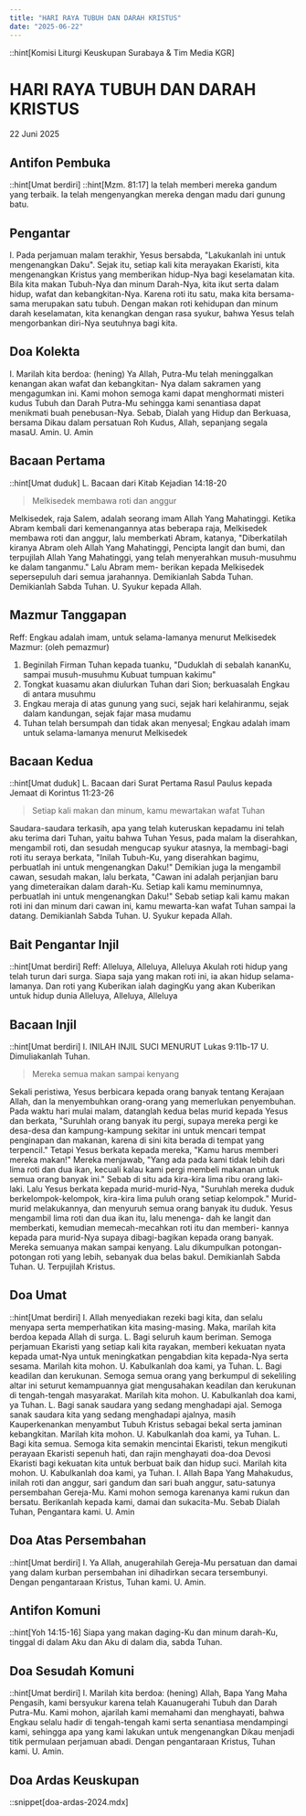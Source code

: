 ```yaml
---
title: "HARI RAYA TUBUH DAN DARAH KRISTUS"
date: "2025-06-22"
---
```

::hint[Komisi Liturgi Keuskupan Surabaya & Tim Media KGR]
# HARI RAYA TUBUH DAN DARAH KRISTUS
22 Juni 2025


## Antifon Pembuka
::hint[Umat berdiri]
::hint[Mzm. 81:17]
la telah memberi mereka gandum yang terbaik. Ia telah mengenyangkan mereka dengan madu dari gunung batu. 

## Pengantar
I. Pada perjamuan malam terakhir, Yesus bersabda, "Lakukanlah ini untuk mengenangkan Daku". Sejak itu, setiap kali kita merayakan Ekaristi, kita mengenangkan Kristus yang memberikan hidup-Nya bagi keselamatan kita. Bila kita makan Tubuh-Nya dan minum Darah-Nya, kita ikut serta dalam hidup, wafat dan kebangkitan-Nya. Karena roti itu satu, maka kita bersama-sama merupakan satu tubuh. Dengan makan roti kehidupan dan minum darah keselamatan, kita kenangkan dengan rasa syukur, bahwa Yesus telah mengorbankan diri-Nya seutuhnya bagi kita. 

## Doa Kolekta
I. Marilah kita berdoa: (hening)
Ya Allah, Putra-Mu telah meninggalkan kenangan akan wafat dan kebangkitan- Nya dalam sakramen yang mengagumkan ini. Kami mohon semoga kami dapat menghormati misteri kudus Tubuh dan Darah Putra-Mu sehingga kami senantiasa dapat menikmati buah penebusan-Nya. Sebab, Dialah yang Hidup dan Berkuasa, bersama Dikau dalam persatuan Roh Kudus, Allah, sepanjang segala masaU. Amin.
U. Amin

## Bacaan Pertama
::hint[Umat duduk]
L. Bacaan dari Kitab Kejadian 14:18-20
> Melkisedek membawa roti dan anggur

Melkisedek, raja Salem, adalah seorang imam Allah Yang Mahatinggi. Ketika Abram kembali dari kemenangannya atas beberapa raja, Melkisedek membawa roti dan anggur, lalu memberkati Abram, katanya, "Diberkatilah kiranya Abram oleh Allah Yang Mahatinggi, Pencipta langit dan bumi, dan terpujilah Allah Yang Mahatinggi, yang telah menyerahkan musuh-musuhmu ke dalam tanganmu." Lalu Abram mem- berikan kepada Melkisedek sepersepuluh dari semua jarahannya. Demikianlah Sabda Tuhan. Demikianlah Sabda Tuhan. 
U. Syukur kepada Allah.

## Mazmur Tanggapan
Reff: Engkau adalah imam, untuk selama-lamanya menurut Melkisedek
Mazmur: (oleh pemazmur)
1. Beginilah Firman Tuhan kepada tuanku, "Duduklah di sebalah kananKu, sampai musuh-musuhmu Kubuat tumpuan kakimu"
2. Tongkat kuasamu akan diulurkan Tuhan dari Sion; berkuasalah Engkau di antara musuhmu
3. Engkau meraja di atas gunung yang suci, sejak hari kelahiranmu, sejak dalam kandungan, sejak fajar masa mudamu
4. Tuhan telah bersumpah dan tidak akan menyesal; Engkau adalah imam untuk selama-lamanya menurut Melkisedek

## Bacaan Kedua
::hint[Umat duduk]
L. Bacaan dari Surat Pertama Rasul Paulus kepada Jemaat di Korintus 11:23-26
> Setiap kali makan dan minum, kamu mewartakan wafat Tuhan

Saudara-saudara terkasih, apa yang telah kuteruskan kepadamu ini telah aku terima dari Tuhan, yaitu bahwa Tuhan Yesus, pada malam la diserahkan, mengambil roti, dan sesudah mengucap syukur atasnya, la membagi-bagi roti itu seraya berkata, "Inilah Tubuh-Ku, yang diserahkan bagimu, perbuatlah ini untuk mengenangkan Daku!" Demikian juga la mengambil cawan, sesudah makan, lalu berkata, "Cawan ini adalah perjanjian baru yang dimeteraikan dalam darah-Ku. Setiap kali kamu meminumnya, perbuatlah ini untuk mengenangkan Daku!" Sebab setiap kali kamu makan roti ini dan minum dari cawan ini, kamu mewarta-kan wafat Tuhan sampai la datang. 
Demikianlah Sabda Tuhan. 
U. Syukur kepada Allah. 

## Bait Pengantar Injil
::hint[Umat berdiri]
Reff: Alleluya, Alleluya, Alleluya
Akulah roti hidup yang telah turun dari surga. Siapa saja yang makan roti ini, ia akan hidup selama-lamanya. Dan roti yang Kuberikan ialah dagingKu yang akan Kuberikan untuk hidup dunia
Alleluya, Alleluya, Alleluya

## Bacaan Injil
::hint[Umat berdiri]
I. INILAH INJIL SUCI MENURUT Lukas 9:11b-17
U. Dimuliakanlah Tuhan.
> Mereka semua makan sampai kenyang

Sekali peristiwa, Yesus berbicara kepada orang banyak tentang Kerajaan Allah, dan la menyembuhkan orang-orang yang memerlukan penyembuhan. Pada waktu hari mulai malam, datanglah kedua belas murid kepada Yesus dan berkata, "Suruhlah orang banyak itu pergi, supaya mereka pergi ke desa-desa dan kampung-kampung sekitar ini untuk mencari tempat penginapan dan makanan, karena di sini kita berada di tempat yang terpencil." Tetapi Yesus berkata kepada mereka, "Kamu harus memberi mereka makan!" Mereka menjawab, "Yang ada pada kami tidak lebih dari lima roti dan dua ikan, kecuali kalau kami pergi membeli makanan untuk semua orang banyak ini." Sebab di situ ada kira-kira lima ribu orang laki-laki. Lalu Yesus berkata kepada murid-murid-Nya, "Suruhlah mereka duduk berkelompok-kelompok, kira-kira lima puluh orang setiap kelompok." Murid-murid melakukannya, dan menyuruh semua orang banyak itu duduk. Yesus mengambil lima roti dan dua ikan itu, lalu menenga- dah ke langit dan memberkati, kemudian memecah-mecahkan roti itu dan memberi- kannya kepada para murid-Nya supaya dibagi-bagikan kepada orang banyak. Mereka semuanya makan sampai kenyang. Lalu dikumpulkan potongan-potongan roti yang lebih, sebanyak dua belas bakul. 
Demikianlah Sabda Tuhan. 
U. Terpujilah Kristus.

## Doa Umat
::hint[Umat berdiri]
I. Allah menyediakan rezeki bagi kita, dan selalu menyapa serta memperhatikan kita masing-masing. Maka, marilah kita berdoa kepada Allah di surga. 
L. Bagi seluruh kaum beriman. Semoga perjamuan Ekaristi yang setiap kali kita rayakan, memberi kekuatan nyata kepada umat-Nya untuk meningkatkan pengabdian kita kepada-Nya serta sesama. Marilah kita mohon. 
U. Kabulkanlah doa kami, ya Tuhan. 
L. Bagi keadilan dan kerukunan. Semoga semua orang yang berkumpul di sekeliling altar ini seturut kemampuannya giat mengusahakan keadilan dan kerukunan di tengah-tengah masyarakat. Marilah kita mohon. 
U. Kabulkanlah doa kami, ya Tuhan. 
L. Bagi sanak saudara yang sedang menghadapi ajal. Semoga sanak saudara kita yang sedang menghadapi ajalnya, masih Kauperkenankan menyambut Tubuh Kristus sebagai bekal serta jaminan kebangkitan. Marilah kita mohon.
U. Kabulkanlah doa kami, ya Tuhan. 
L. Bagi kita semua. Semoga kita semakin mencintai Ekaristi, tekun mengikuti perayaan Ekaristi sepenuh hati, dan rajin menghayati doa-doa Devosi Ekaristi bagi kekuatan kita untuk berbuat baik dan hidup suci. Marilah kita mohon. 
U. Kabulkanlah doa kami, ya Tuhan. 
I. Allah Bapa Yang Mahakudus, inilah roti dan anggur, sari gandum dan sari buah anggur, satu-satunya persembahan Gereja-Mu. Kami mohon semoga karenanya kami rukun dan bersatu. Berikanlah kepada kami, damai dan sukacita-Mu. Sebab Dialah Tuhan, Pengantara kami. 
U. Amin

## Doa Atas Persembahan
::hint[Umat berdiri]
I. Ya Allah, anugerahilah Gereja-Mu persatuan dan damai yang dalam kurban persembahan ini dihadirkan secara tersembunyi. Dengan pengantaraan Kristus, Tuhan kami. 
U. Amin.

## Antifon Komuni
::hint[Yoh 14:15-16]
Siapa yang makan daging-Ku dan minum darah-Ku, tinggal di dalam Aku dan Aku di dalam dia, sabda Tuhan.

## Doa Sesudah Komuni
::hint[Umat berdiri]
I. Marilah kita berdoa: (hening)
Allah, Bapa Yang Maha Pengasih, kami bersyukur karena telah Kauanugerahi Tubuh dan Darah Putra-Mu. Kami mohon, ajarilah kami memahami dan menghayati, bahwa Engkau selalu hadir di tengah-tengah kami serta senantiasa mendampingi kami, sehingga apa yang kami lakukan untuk mengenangkan Dikau menjadi titik permulaan perjamuan abadi. Dengan pengantaraan Kristus, Tuhan kami. U. Amin.

## Doa Ardas Keuskupan
::snippet[doa-ardas-2024.mdx]
